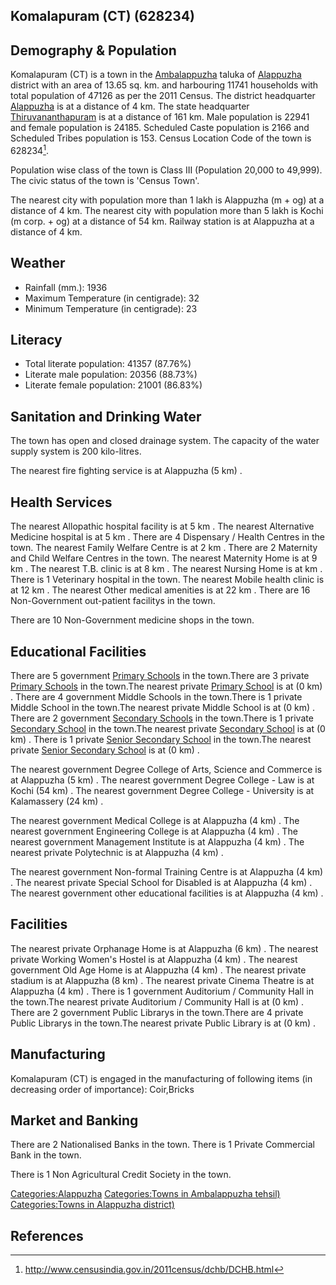 {{Infobox settlement
| name=Komalapuram (CT)
| native_name=
| native_name_lang=
| other_name=
| nickname=
| settlement_type=Town
| image_skyline=
| image_alt=
| image_caption=
| pushpin_map=India Kerala
| pushpin_label_position=right
| pushpin_map_alt=
| pushpin_map_caption=Location in Kerala, India
| latd=
| latm=
| lats=
| latNS=
| longd=
| longm=
| longs=
| longEW=
| coordinates_display=inline,title
| subdivision_type=Country
| subdivision_name={{flag|India}}
| subdivision_type1=[[States and territories of India|State]]
| subdivision_name1=Kerala 
| subdivision_type2=[[List of districts of India|District]]
| subdivision_name2=Alappuzha
| subdivision_type3=Tahsil
| subdivision_name3=Ambalappuzha
| website=
| established_title=<!-- Established -->
| established_date=
| founder=
| named_for=
| government_type=
| governing_body=
| unit_pref=Metric
| area_footnotes=
| area_rank=
| area_total_km2=13.65
| elevation_footnotes=
| elevation_m=
| population_total=47126
| population_as_of=2011
| population_rank=
| population_density_km2=3452
| population_demonym=
| population_footnotes=
| demographics_type1=Languages=
| demographics1_title1=Official=
| demographics1_info1=[[Malayalam language|Malayalam]]
| timezone1=[[Indian Standard Time|IST]]
| utc_offset1==+5:30
| postal_code_type=[[Postal Index Number|PIN]]
| postal_code=
| area_code_type=Telephone code
| area_code=
| registration_plate=
| blank1_name_sec1=Nearest city
| blank1_info_sec1=[[Alappuzha (m + og)]]
| blank2_name_sec1=[[Human sex ratio|Sex ratio]]
| blank2_info_sec1=1054
| blank3_name_sec1=Literacy
| blank3_info_sec1=87.76%
| blank1_name_sec2=[[2011 Census of India|2011 census]] code
| blank1_info_sec2=628234
| footnotes=
}}

== Komalapuram (CT) (628234) ==

== Demography & Population ==

Komalapuram (CT) is a town in the [[Ambalappuzha]] taluka of [[Alappuzha]] district with an area of 13.65 sq. km. and harbouring 11741 households with total population of 47126 as per the 2011 Census. The district headquarter [[Alappuzha]] is at a distance of 4 km. The state headquarter [[Thiruvananthapuram]] is at a distance of 161 km. Male population is 22941 and female population is 24185. Scheduled Caste population is 2166 and Scheduled Tribes population is 153. Census Location Code of the town is 628234<ref>http://www.censusindia.gov.in/2011census/dchb/DCHB.html</ref>.

Population wise class of the town is Class III (Population 20,000 to 49,999).
The civic status of the town is 'Census Town'.

The nearest city with population more than 1 lakh is Alappuzha (m + og) at a distance of 4 km. The nearest city with population more than 5 lakh is Kochi (m corp. + og)  at a distance of 54 km. Railway station is at Alappuzha at a distance of 4 km.


== Weather ==  
* Rainfall (mm.): 1936 
* Maximum Temperature (in centigrade): 32
* Minimum Temperature (in centigrade): 23


== Literacy ==  
* Total literate population: 41357 (87.76%)
* Literate male population: 20356 (88.73%)
* Literate female population: 21001 (86.83%)


== Sanitation and Drinking Water ==  
The town has open and closed drainage system.
The capacity of the water supply system is 200 kilo-litres.

The nearest fire fighting service is at Alappuzha (5 km) .


== Health Services ==
The nearest Allopathic hospital facility is at 5 km .
The nearest Alternative Medicine hospital is at 5 km .
There are 4 Dispensary / Health Centres in the town.
The nearest Family Welfare Centre is at 2 km .
There are 2 Maternity and Child Welfare Centres in the town.
The nearest Maternity Home is at 9 km .
The nearest T.B. clinic is at 8 km .
The nearest Nursing Home is at  km .
There is 1 Veterinary hospital in the town.
The nearest Mobile health clinic is at 12 km .
The nearest Other medical amenities is at 22 km .
There are 16 Non-Government out-patient facilitys in the town.


There are 10 Non-Government medicine shops in the town.


== Educational Facilities ==
There are 5 government [[Primary School]]s in the town.There are 3 private [[Primary School]]s in the town.The nearest private [[Primary School]] is at  (0 km) .
There are 4 government Middle Schools in the town.There is 1 private Middle School in the town.The nearest private Middle School is at  (0 km) .
There are 2 government [[Secondary School]]s in the town.There is 1 private [[Secondary School]] in the town.The nearest private [[Secondary School]] is at  (0 km) .
There is 1 private [[Senior Secondary School]] in the town.The nearest private [[Senior Secondary School]] is at  (0 km) .
 
 
 
 
 
The nearest government Degree College of Arts, Science and Commerce is at Alappuzha (5 km) .
The nearest government Degree College - Law is at Kochi (54 km) .
The nearest government Degree College - University is at Kalamassery (24 km) .
 
The nearest government Medical College is at Alappuzha (4 km) .
The nearest government Engineering College is at Alappuzha  (4 km) .
The nearest government Management Institute is at Alappuzha (4 km) .
The nearest private Polytechnic is at Alappuzha (4 km) .
 
The nearest government Non-formal Training Centre is at Alappuzha (4 km) .
The nearest private Special School for Disabled is at Alappuzha  (4 km) .
The nearest government other educational facilities is at Alappuzha  (4 km) .


== Facilities ==
The nearest private Orphanage Home is at Alappuzha (6 km) .
The nearest private Working Women's Hostel is at Alappuzha (4 km) .
The nearest government Old Age Home is at Alappuzha (4 km) .
The nearest private stadium is at Alappuzha (8 km) .
The nearest private Cinema Theatre is at Alappuzha (4 km) .
There is 1 government Auditorium / Community Hall in the town.The nearest private Auditorium / Community Hall is at  (0 km) .
There are 2 government Public Librarys in the town.There are 4 private Public Librarys in the town.The nearest private Public Library is at  (0 km) .


== Manufacturing ==
Komalapuram (CT) is engaged in the manufacturing of following items (in decreasing order of importance): Coir,Bricks


== Market and Banking ==
There are 2 Nationalised Banks in the town.
There is 1 Private Commercial Bank in the town.


There is 1 Non Agricultural Credit Society in the town.


[[Categories:Alappuzha]]
[[Categories:Towns in Ambalappuzha tehsil)]]
[[Categories:Towns in Alappuzha district)]]


== References ==
{{Reflist}}


